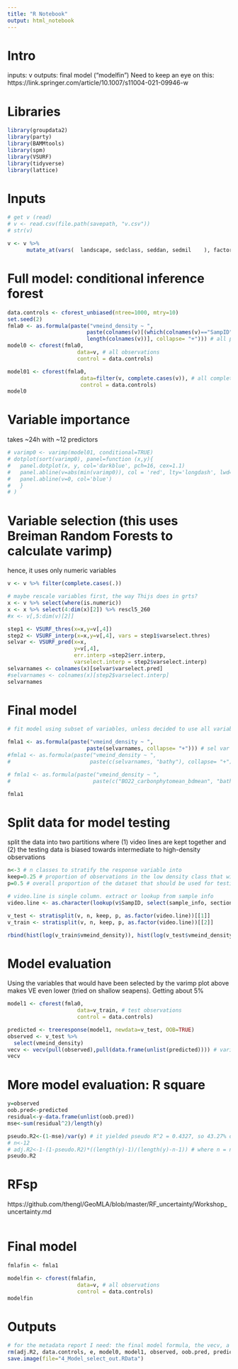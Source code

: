```yaml
---
title: "R Notebook"
output: html_notebook
---
```

# Intro
inputs: v
outputs: final model ("modelfin")
Need to keep an eye on this: https://link.springer.com/article/10.1007/s11004-021-09946-w

# Libraries
```r
library(groupdata2)
library(party)
library(BAMMtools)
library(spm)
library(VSURF)
library(tidyverse)
library(lattice)
```

# Inputs
```r
# get v (read)
# v <- read.csv(file.path(savepath, "v.csv"))
# str(v)

v <- v %>% 
      mutate_at(vars(  landscape, sedclass, seddan, sedmil    ), factor)
```

# Full model: conditional inference forest
```r
data.controls <- cforest_unbiased(ntree=1000, mtry=10)
set.seed(2)
fmla0 <- as.formula(paste("vmeind_density ~ ", 
                         paste(colnames(v)[(which(colnames(v)=="SampID")+4):
                         length(colnames(v))], collapse= "+"))) # all predictors
model0 <- cforest(fmla0,
                      data=v, # all observations 
                      control = data.controls)

model01 <- cforest(fmla0,
                       data=filter(v, complete.cases(v)), # all complete observations 
                       control = data.controls)
model0
```

# Variable importance
takes ~24h with ~12 predictors
```r
# varimp0 <- varimp(model01, conditional=TRUE)
# dotplot(sort(varimp0), panel=function (x,y){
#   panel.dotplot(x, y, col='darkblue', pch=16, cex=1.1)
#   panel.abline(v=abs(min(varimp0)), col = 'red', lty='longdash', lwd=2)
#   panel.abline(v=0, col='blue')
#   }
# )
```
# Variable selection (this uses Breiman Random Forests to calculate varimp)
hence, it uses only numeric variables
```r

v <- v %>% filter(complete.cases(.))

# maybe rescale variables first, the way Thijs does in grts?
x <- v %>% select(where(is.numeric))
x <- x %>% select(4:dim(x)[2]) %>% rescl5_260
#x <- v[,5:dim(v)[2]]

step1 <- VSURF_thres(x=x,y=v[,4])
step2 <- VSURF_interp(x=x,y=v[,4], vars = step1$varselect.thres)
selvar <- VSURF_pred(x=x,
                     y=v[,4],
                     err.interp =step2$err.interp,
                     varselect.interp = step2$varselect.interp)
selvarnames <- colnames(x)[selvar$varselect.pred]
#selvarnames <- colnames(x)[step2$varselect.interp]
selvarnames
```

# Final model
```r
# fit model using subset of variables, unless decided to use all variables because it doesn't matter (e.g. https://stats.stackexchange.com/questions/168622/why-is-multicollinearity-not-checked-in-modern-statistics-machine-learning)

fmla1 <- as.formula(paste("vmeind_density ~ ", 
                         paste(selvarnames, collapse= "+"))) # sel var
#fmla1 <- as.formula(paste("vmeind_density ~ ", 
#                         paste(c(selvarnames, "bathy"), collapse= "+"))) # optionally specify a different set of predictors for the final model; it won't negatively affect predictions

# fmla1 <- as.formula(paste("vmeind_density ~ ", 
#                          paste(c("BO22_carbonphytomean_bdmean", "bathy", "sand", "mud", "BO22_carbonphytorange_ss", "Tsd_Robinson"), collapse= "+")))

fmla1
```

# Split data for model testing
split the data into two partitions where (1) video lines are kept together and (2) the testing data is biased towards intermediate to high-density observations
```r
n<-3 # n classes to stratify the response variable into
keep=0.25 # proportion of observations in the low density class that will be treated normally
p=0.5 # overall proportion of the dataset that should be used for testing the model

# video.line is single column. extract or lookup from sample info
video.line <- as.character(lookup(v$SampID, select(sample_info, section, video.line), sample_info$video.line))

v_test <- stratisplit(v, n, keep, p, as.factor(video.line))[[1]]
v_train <- stratisplit(v, n, keep, p, as.factor(video.line))[[2]]

rbind(hist(log(v_train$vmeind_density)), hist(log(v_test$vmeind_density)))

```




# Model evaluation
Using the variables that would have been selected by the varimp plot above makes VE even lower (tried on shallow seapens). Getting about 5%
```r
model1 <- cforest(fmla0,
                      data=v_train, # test observations 
                      control = data.controls)

predicted <- treeresponse(model1, newdata=v_test, OOB=TRUE)
observed <- v_test %>%
  select(vmeind_density)
vecv <- vecv(pull(observed),pull(data.frame(unlist(predicted)))) # variance explained by cross-validation, conservative estimate to report
vecv
```
# More model evaluation: R square
```r
y=observed
oob.pred<-predicted
residual<-y-data.frame(unlist(oob.pred))
mse<-sum(residual^2)/length(y)

pseudo.R2<-(1-mse)/var(y) # it yielded pseudo R^2 = 0.4327, so 43.27% of explained variance
# n<-12
# adj.R2<-1-(1-pseudo.R2)*((length(y)-1)/(length(y)-n-1)) # where n = number of predictors in the model
pseudo.R2
```
# RFsp
https://github.com/thengl/GeoMLA/blob/master/RF_uncertainty/Workshop_uncertainty.md
```r

```


# Final model
```r
fmlafin <- fmla1

modelfin <- cforest(fmlafin,
                      data=v, # all observations 
                      control = data.controls)
modelfin
```

# Outputs
```r
# for the metadata report I need: the final model formula, the vecv, a list of the SampID in the test dataset
rm(adj.R2, data.controls, e, model0, model1, observed, oob.pred, predicted, residual, step1, step2, v_train, x, y)
save.image(file="4_Model_select_out.RData")
```
